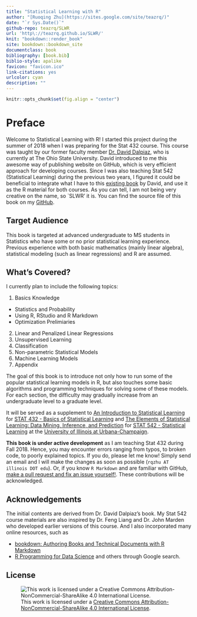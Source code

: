 ```yaml
--- 
title: "Statistical Learning with R"
author: "[Ruoqing Zhu](https://sites.google.com/site/teazrq/)"
date: "`r Sys.Date()`"
github-repo: teazrq/SLWR
url: 'http\://teazrq.github.io/SLWR/'
knit: "bookdown::render_book"
site: bookdown::bookdown_site
documentclass: book
bibliography: [book.bib]
biblio-style: apalike
favicon: "favicon.ico"
link-citations: yes
urlcolor: cyan
description: ""
---
```


```r
knitr::opts_chunk$set(fig.align = "center")
```

# Preface {-}

Welcome to Statistical Learning with R! I started this project during the summer of 2018 when I was preparing for the Stat 432 course. This course was taught by our former faculty member [Dr. David Dalpiaz](https://daviddalpiaz.com/teaching.html), who is currently at The Ohio State University. David introduced to me this awesome way of publishing website on GitHub, which is very efficient approach for developing courses. Since I was also teaching Stat 542 (Statistical Learning) during the previous two years, I figured it could be beneficial to integrate what I have to this [existing book](https://daviddalpiaz.github.io/r4sl/) by David, and use it as the R material for both courses. As you can tell, I am not being very creative on the name, so `SLWR' it is. You can find the source file of this book on my [GitHub](https://teazrq.github.io/SLWR/).

## Target Audience {-}

This book is targeted at advanced undergraduate to MS students in Statistics who have some or no prior statistical learning experience. Previous experience with both basic mathematics (mainly linear algebra), statistical modeling (such as linear regressions) and R are assumed.

## What's Covered? {-}

I currently plan to include the following topics:

1. Basics Knowledge
  + Statistics and Probability
  + Using R, RStudio and R Markdown
  + Optimization Prelimiaries
2. Linear and Penalized Linear Regressions
3. Unsupervised Learning
4. Classification
5. Non-parametric Statistical Models
6. Machine Learning Models
7. Appendix

The goal of this book is to introduce not only how to run some of the popular statistical learning models in R, but also touches some basic algorithms and programming techniques for solving some of these models. For each section, the difficulty may gradually increase from an undergraduate level to a graduate level. 

It will be served as a supplement to [An Introduction to Statistical Learning](http://www-bcf.usc.edu/~gareth/ISL/) for [STAT 432 - Basics of Statistical Learning](https://go.illinois.edu/stat432) and [The Elements of 
Statistical Learning: Data Mining, Inference, and Prediction](https://web.stanford.edu/~hastie/ElemStatLearn/) for [STAT 542 - Statistical Learning](https://go.illinois.edu/stat542) at the [University of Illinois at Urbana-Champaign](http://illinois.edu/).

**This book is under active development** as I am teaching Stat 432 during Fall 2018. Hence, you may encounter errors ranging from typos, to broken code, to poorly explained topics. If you do, please let me know! Simply send an email and I will make the changes as soon as possible (`rqzhu AT illinois DOT edu`). Or, if you know `R Markdown` and are familiar with GitHub, [make a pull request and fix an issue yourself!](https://github.com/teazrq/SLWR). These contributions will be acknowledged. 

## Acknowledgements {-}

The initial contents are derived from Dr. David Dalpiaz's book. My Stat 542 course materials are also inspired by Dr. Feng Liang and Dr. John Marden who developed earlier versions of this course. And I also incorporated many online resources, such as 

- [bookdown: Authoring Books and Technical Documents with R Markdown](https://bookdown.org/yihui/bookdown/)
- [R Programming for Data Science](http://r4ds.had.co.nz/)
and others through Google search.

## License {-}

![This work is licensed under a [Creative Commons Attribution-NonCommercial-ShareAlike 4.0 International License](http://creativecommons.org/licenses/by-nc-sa/4.0/).](images/cc.png)
